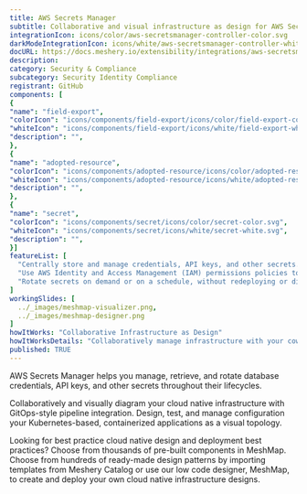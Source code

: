 ```yaml
---
title: AWS Secrets Manager
subtitle: Collaborative and visual infrastructure as design for AWS Secrets Manager
integrationIcon: icons/color/aws-secretsmanager-controller-color.svg
darkModeIntegrationIcon: icons/white/aws-secretsmanager-controller-white.svg
docURL: https://docs.meshery.io/extensibility/integrations/aws-secretsmanager-controller
description: 
category: Security & Compliance
subcategory: Security Identity Compliance
registrant: GitHub
components: [
{
"name": "field-export",
"colorIcon": "icons/components/field-export/icons/color/field-export-color.svg",
"whiteIcon": "icons/components/field-export/icons/white/field-export-white.svg",
"description": "",
},
{
"name": "adopted-resource",
"colorIcon": "icons/components/adopted-resource/icons/color/adopted-resource-color.svg",
"whiteIcon": "icons/components/adopted-resource/icons/white/adopted-resource-white.svg",
"description": "",
},
{
"name": "secret",
"colorIcon": "icons/components/secret/icons/color/secret-color.svg",
"whiteIcon": "icons/components/secret/icons/white/secret-white.svg",
"description": "",
}]
featureList: [
  "Centrally store and manage credentials, API keys, and other secrets.",
  "Use AWS Identity and Access Management (IAM) permissions policies to manage access to your secrets.",
  "Rotate secrets on demand or on a schedule, without redeploying or disrupting active applications."
]
workingSlides: [
  ../_images/meshmap-visualizer.png,
  ../_images/meshmap-designer.png
]
howItWorks: "Collaborative Infrastructure as Design"
howItWorksDetails: "Collaboratively manage infrastructure with your coworkers synchronously sharing the same designs."
published: TRUE
---
```

<p>
AWS Secrets Manager helps you manage, retrieve, and rotate database credentials, API keys, and other secrets throughout their lifecycles.
</p>
<p>
    Collaboratively and visually diagram your cloud native infrastructure with GitOps-style pipeline integration. Design, test, and manage configuration your Kubernetes-based, containerized applications as a visual topology.
</p>
<p>
    Looking for best practice cloud native design and deployment best practices? Choose from thousands of pre-built components in MeshMap. Choose from hundreds of ready-made design patterns by importing templates from Meshery Catalog or use our low code designer, MeshMap, to create and deploy your own cloud native infrastructure designs.
</p>
